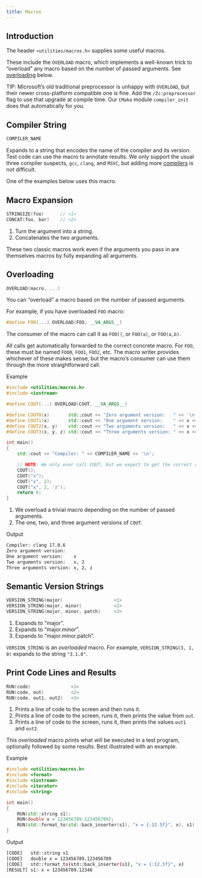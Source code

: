 ```yaml
---
title: Macros
---
```


## Introduction

The header `<utilities/macros.h>` supplies some useful macros.

These include the `OVERLOAD` macro, which implements a well-known trick to "overload" any macro based on the number of passed arguments.
See [overloading] below.

TIP: Microsoft's old traditional preprocessor is unhappy with `OVERLOAD`, but their newer cross-platform compatible one is fine.
Add the `/Zc:preprocessor` flag to use that upgrade at compile time.
Our `CMake` module `compiler_init` does that automatically for you.

## Compiler String

```cpp
COMPILER_NAME
```
Expands to a string that encodes the name of the compiler and its version.
Test code can use the macro to annotate results.
We only support the usual three compiler suspects, `gcc`, `clang`, and `MSVC`, but adding more [compilers] is not difficult.

One of the examples below uses this macro.

## Macro Expansion

```cpp
STRINGIZE(foo)      // <1>
CONCAT(foo, bar)    // <2>
```
1. Turn the argument into a string.
2. Concatenates the two arguments.

These two classic macros work even if the arguments you pass in are themselves macros by fully expanding all arguments.

## Overloading

```cpp
OVERLOAD(macro, ...)
```
You can "overload" a macro based on the number of passed arguments.

For example, if you have overloaded `FOO` macro:
```cpp
#define FOO(...) OVERLOAD(FOO, __VA_ARGS__)
```
The consumer of the macro can call it as `FOO()`, or `FOO(a)`, or `FOO(a,b)`.

All calls get automatically forwarded to the correct concrete macro.
For `FOO`, these must be named `FOO0`, `FOO1`, `FOO2`, etc.
The macro writer provides whichever of these makes sense, but the macro's consumer can use them through the more straightforward call.

[Example]{.bt}
```cpp
#include <utilities/macros.h>
#include <iostream>

#define COUT(...) OVERLOAD(COUT, __VA_ARGS__)                               // <1>

#define COUT0(x)       std::cout << "Zero argument version:   " << '\n'     // <2>
#define COUT1(x)       std::cout << "One argument version:    " << x << '\n'
#define COUT2(x, y)    std::cout << "Two arguments version:   " << x << ", " << y << '\n'
#define COUT3(x, y, z) std::cout << "Three arguments version: " << x << ", " << y << ", " << z << '\n'

int main()
{
    std::cout << "Compiler: " << COMPILER_NAME << '\n';

    // NOTE: We only ever call COUT, but we expect to get the correct concrete version.
    COUT();
    COUT("x");
    COUT("x", 2);
    COUT("x", 2, 'z');
    return 0;
}
```
1. We overload a trivial macro depending on the number of passed arguments.
2. The one, two, and three argument versions of `COUT`.

[Output]{.bt}
```sh
Compiler: clang 17.0.6
Zero argument version:
One argument version:    x
Two arguments version:   x, 2
Three arguments version: x, 2, z
```

## Semantic Version Strings
```cpp
VERSION_STRING(major)                   <1>
VERSION_STRING(major, minor)            <2>
VERSION_STRING(major, minor, patch)     <3>
```
1. Expands to "major".
2. Expands to "major.minor".
3. Expands to "major.minor.patch".

`VERSION_STRING` is an _overloaded_ macro.
For example, `VERSION_STRING(3, 1, 0)` expands to the string `"3.1.0"`.

## Print Code Lines and Results

```cpp
RUN(code)               <1>
RUN(code, out)          <2>
RUN(code, out1, out2)   <3>
```
1. Prints a line of code to the screen and then runs it.
2. Prints a line of code to the screen, runs it, then prints the value from `out`.
3. Prints a line of code to the screen, runs it, then prints the values `out1` and `out2`.

This _overloaded_ macro prints what will be executed in a test program, optionally followed by some results.
Best illustrated with an example.

[Example]{.bt}
```cpp
#include <utilities/macros.h>
#include <format>
#include <iostream>
#include <iterator>
#include <string>

int main()
{
    RUN(std::string s1);
    RUN(double x = 123456789.123456789);
    RUN(std::format_to(std::back_inserter(s1), "x = {:12.5f}", x), s1);
}
```

[Output]{.bt}
```sh
[CODE]   std::string s1
[CODE]   double x = 123456789.123456789
[CODE]   std::format_to(std::back_inserter(s1), "x = {:12.5f}", x)
[RESULT] s1: x = 123456789.12346
```

<!-- Some reference link definitions -->
[compilers]: https://github.com/cpredef/predef/blob/master/Compilers.md[compiler definitions]
